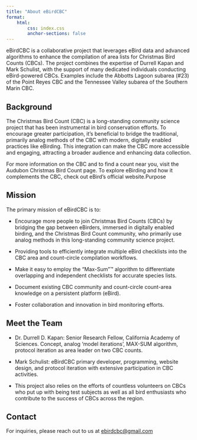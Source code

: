```yaml
---
title: "About eBirdCBC"
format: 
    html:
        css: index.css
        anchor-sections: false
---
```

eBirdCBC is a collaborative project that leverages eBird data and advanced algorithms to enhance the compilation of area lists for Christmas Bird Counts (CBCs). The project combines the expertise of Durrell Kapan and Mark Schulist, with the support of many dedicated individuals conducting eBird-powered CBCs. Examples include the Abbotts Lagoon subarea (#23) of the Point Reyes CBC and the Tennessee Valley subarea of the Southern Marin CBC.

## Background

The Christmas Bird Count (CBC) is a long-standing community science project that has been instrumental in bird conservation efforts. To encourage greater participation, it’s beneficial to bridge the traditional, primarily analog methods of the CBC with modern, digitally enabled practices like eBirding. This integration can make the CBC more accessible and engaging, attracting a broader audience and enhancing data collection.

For more information on the CBC and to find a count near you, visit the Audubon Christmas Bird Count page. To explore eBirding and how it complements the CBC, check out eBird’s official website.Purpose

## Mission

The primary mission of eBirdCBC is to:

-   Encourage more people to join Christmas Bird Counts (CBCs) by bridging the gap between eBirders, immersed in digitally enabled birding, and the Christmas Bird Count community, who primarily use analog methods in this long-standing community science project.

-   Providing tools to efficiently integrate multiple eBird checklists into the CBC area and count-circle compilation workflows.

-   Make it easy to employ the “Max-Sum”™ algorithm to differentiate overlapping and independent checklists for accurate species lists.

-   Document existing CBC community and count-circle count-area knowledge on a persistent platform (eBird).

-   Foster collaboration and innovation in bird monitoring efforts.

## Meet the Team

-   Dr. Durrell D. Kapan: Senior Research Fellow, California Academy of Sciences. Concept, analog 'model iterations', MAX-SUM algorithm, protocol iteration as area leader on two CBC counts.

-   Mark Schulist: eBirdCBC primary developer, programming, website design, and protocol iteration with extensive participation in CBC activities.

-   This project also relies on the efforts of countless volunteers on CBCs who put up with being test subjects as well as all bird enthusiasts who contribute to the success of CBCs across the region.

## Contact

For inquiries, please reach out to us at [ebirdcbc\@gmail.com](mailto:ebirdcbc@gmail.com)
